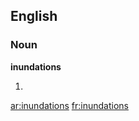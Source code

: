 ==English==

===Noun===
'''inundations'''

# {{plural of|[[inundation]]}}

[[ar:inundations]]
[[fr:inundations]]